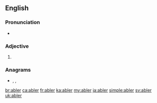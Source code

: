 ==English==

===Pronunciation===
* {{a|US}} {{IPA|/eɪ.blɚ/|/eɪ.bə.lɚ/|lang=en}}

===Adjective===
{{head|en|adjective comparative form}}

# {{en-comparative of|able}}

===Anagrams===
* {{l|en|baler}}, {{l|en|blare}}, {{l|en|blear}}

[[br:abler]]
[[ca:abler]]
[[fr:abler]]
[[ka:abler]]
[[my:abler]]
[[ja:abler]]
[[simple:abler]]
[[sv:abler]]
[[uk:abler]]